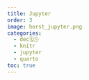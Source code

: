 ```yaml
---
title: Jupyter
order: 3
image: horst_jupyter.png
categories:
  - dec🗓️🕓
  - knitr
  - jupyter
  - quarto
toc: true
---
```



